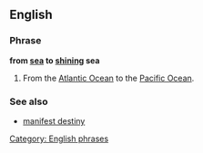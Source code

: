 ==English==
===Phrase===
'''from [[sea]] to [[shining]] sea'''
#{{US}} From the [[Atlantic Ocean]] to the [[Pacific Ocean]].

===See also===
*[[manifest destiny]]

[[Category: English phrases]]
